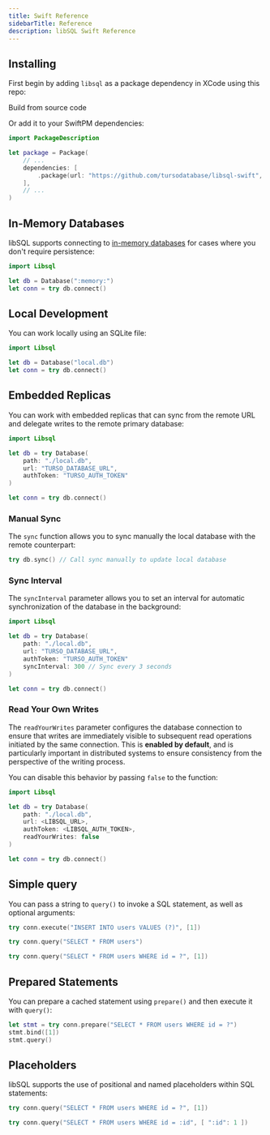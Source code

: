 ```yaml
---
title: Swift Reference
sidebarTitle: Reference
description: libSQL Swift Reference
---
```


<Snippet file="technical-preview-banner.mdx" />

## Installing

First begin by adding `libsql` as a package dependency in XCode using this repo:

<Card title="libSQL Swift" href="https://github.com/tursodatabase/libsql-swift">
  Build from source code
</Card>

Or add it to your SwiftPM dependencies:

```swift
import PackageDescription

let package = Package(
    // ...
    dependencies: [
        .package(url: "https://github.com/tursodatabase/libsql-swift", from: "0.1.1"),
    ],
    // ...
)
```

## In-Memory Databases

libSQL supports connecting to [in-memory
databases](https://www.sqlite.org/inmemorydb.html) for cases where you don't
require persistence:

```swift
import Libsql

let db = Database(":memory:")
let conn = try db.connect()
```

## Local Development

You can work locally using an SQLite file:

```swift
import Libsql

let db = Database("local.db")
let conn = try db.connect()
```

## Embedded Replicas

You can work with embedded replicas that can sync from the remote URL and
delegate writes to the remote primary database:

```swift
import Libsql

let db = try Database(
    path: "./local.db",
    url: "TURSO_DATABASE_URL",
    authToken: "TURSO_AUTH_TOKEN"
)

let conn = try db.connect()
```

### Manual Sync

The `sync` function allows you to sync manually the local database with the remote counterpart:

```swift
try db.sync() // Call sync manually to update local database
```

### Sync Interval

The `syncInterval` parameter allows you to set an interval for automatic
synchronization of the database in the background:

```swift
import Libsql

let db = try Database(
    path: "./local.db",
    url: "TURSO_DATABASE_URL",
    authToken: "TURSO_AUTH_TOKEN"
    syncInterval: 300 // Sync every 3 seconds
)

let conn = try db.connect()
```

### Read Your Own Writes

The `readYourWrites` parameter configures the database connection to ensure
that writes are immediately visible to subsequent read operations initiated by
the same connection. This is **enabled by default**, and is particularly
important in distributed systems to ensure consistency from the perspective of
the writing process.

You can disable this behavior by passing `false` to the function:

```swift
import Libsql

let db = try Database(
    path: "./local.db",
    url: <LIBSQL_URL>,
    authToken: <LIBSQL_AUTH_TOKEN>,
    readYourWrites: false
)

let conn = try db.connect()
```

## Simple query

You can pass a string to `query()` to invoke a SQL statement, as well as
optional arguments:

<CodeGroup>

```swift Execute
try conn.execute("INSERT INTO users VALUES (?)", [1])
```

```swift Query
try conn.query("SELECT * FROM users")
```

```swift Arguments
try conn.query("SELECT * FROM users WHERE id = ?", [1])
```

</CodeGroup>

## Prepared Statements

You can prepare a cached statement using `prepare()` and then execute it with
`query()`:

```swift
let stmt = try conn.prepare("SELECT * FROM users WHERE id = ?")
stmt.bind([1])
stmt.query()
```

## Placeholders

libSQL supports the use of positional and named placeholders within SQL statements:

```swift Positional
try conn.query("SELECT * FROM users WHERE id = ?", [1])
```

```swift Named
try conn.query("SELECT * FROM users WHERE id = :id", [ ":id": 1 ])
```
